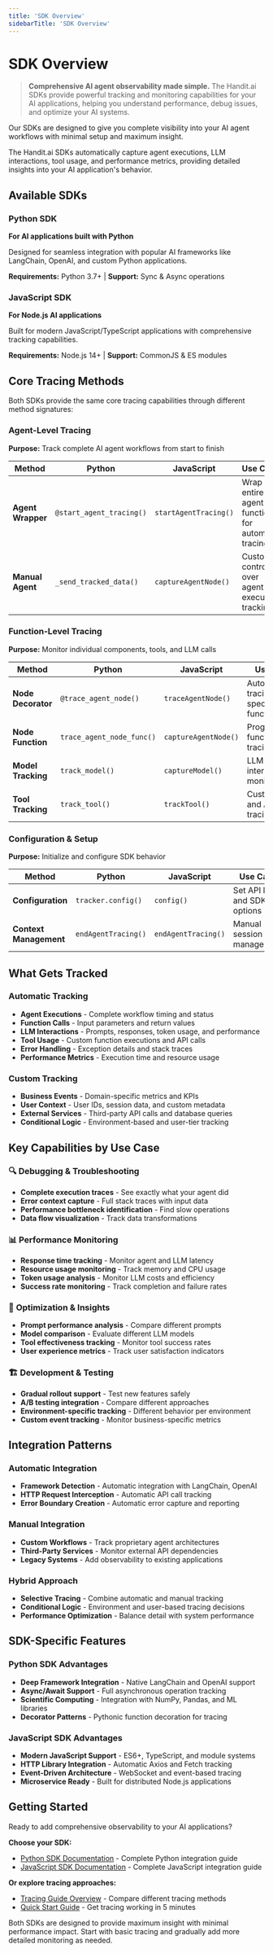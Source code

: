 ```yaml
---
title: 'SDK Overview'
sidebarTitle: 'SDK Overview'
---
```



# SDK Overview

> **Comprehensive AI agent observability made simple.** The Handit.ai SDKs provide powerful tracking and monitoring capabilities for your AI applications, helping you understand performance, debug issues, and optimize your AI systems.

Our SDKs are designed to give you complete visibility into your AI agent workflows with minimal setup and maximum insight.

<Callout type="info">
  The Handit.ai SDKs automatically capture agent executions, LLM interactions, tool usage, and performance metrics, providing detailed insights into your AI application's behavior.
</Callout>

## Available SDKs

### Python SDK
**For AI applications built with Python**

Designed for seamless integration with popular AI frameworks like LangChain, OpenAI, and custom Python applications.

**Requirements:** Python 3.7+ | **Support:** Sync & Async operations

### JavaScript SDK  
**For Node.js AI applications**

Built for modern JavaScript/TypeScript applications with comprehensive tracking capabilities.

**Requirements:** Node.js 14+ | **Support:** CommonJS & ES modules

## Core Tracing Methods

Both SDKs provide the same core tracing capabilities through different method signatures:

### Agent-Level Tracing

**Purpose:** Track complete AI agent workflows from start to finish

| **Method** | **Python** | **JavaScript** | **Use Case** |
|------------|------------|----------------|--------------|
| **Agent Wrapper** | `@start_agent_tracing()` | `startAgentTracing()` | Wrap entire agent functions for automatic tracing |
| **Manual Agent** | `_send_tracked_data()` | `captureAgentNode()` | Custom control over agent execution tracking |

### Function-Level Tracing

**Purpose:** Monitor individual components, tools, and LLM calls

| **Method** | **Python** | **JavaScript** | **Use Case** |
|------------|------------|----------------|--------------|
| **Node Decorator** | `@trace_agent_node()` | `traceAgentNode()` | Automatic tracing of specific functions |
| **Node Function** | `trace_agent_node_func()` | `captureAgentNode()` | Programmatic function tracing |
| **Model Tracking** | `track_model()` | `captureModel()` | LLM interaction monitoring |
| **Tool Tracking** | `track_tool()` | `trackTool()` | Custom tool and API call tracing |

### Configuration & Setup

**Purpose:** Initialize and configure SDK behavior

| **Method** | **Python** | **JavaScript** | **Use Case** |
|------------|------------|----------------|--------------|
| **Configuration** | `tracker.config()` | `config()` | Set API keys and SDK options |
| **Context Management** | `endAgentTracing()` | `endAgentTracing()` | Manual session management |

## What Gets Tracked

### Automatic Tracking
- **Agent Executions** - Complete workflow timing and status
- **Function Calls** - Input parameters and return values  
- **LLM Interactions** - Prompts, responses, token usage, and performance
- **Tool Usage** - Custom function executions and API calls
- **Error Handling** - Exception details and stack traces
- **Performance Metrics** - Execution time and resource usage

### Custom Tracking
- **Business Events** - Domain-specific metrics and KPIs
- **User Context** - User IDs, session data, and custom metadata
- **External Services** - Third-party API calls and database queries
- **Conditional Logic** - Environment-based and user-tier tracking

## Key Capabilities by Use Case

### 🔍 **Debugging & Troubleshooting**
- **Complete execution traces** - See exactly what your agent did
- **Error context capture** - Full stack traces with input data
- **Performance bottleneck identification** - Find slow operations
- **Data flow visualization** - Track data transformations

### 📊 **Performance Monitoring**
- **Response time tracking** - Monitor agent and LLM latency
- **Resource usage monitoring** - Track memory and CPU usage
- **Token usage analysis** - Monitor LLM costs and efficiency
- **Success rate monitoring** - Track completion and failure rates

### 🎯 **Optimization & Insights**
- **Prompt performance analysis** - Compare different prompts
- **Model comparison** - Evaluate different LLM models
- **Tool effectiveness tracking** - Monitor tool success rates
- **User experience metrics** - Track user satisfaction indicators

### 🏗️ **Development & Testing**
- **Gradual rollout support** - Test new features safely
- **A/B testing integration** - Compare different approaches
- **Environment-specific tracking** - Different behavior per environment
- **Custom event tracking** - Monitor business-specific metrics

## Integration Patterns

### Automatic Integration
- **Framework Detection** - Automatic integration with LangChain, OpenAI
- **HTTP Request Interception** - Automatic API call tracking
- **Error Boundary Creation** - Automatic error capture and reporting

### Manual Integration  
- **Custom Workflows** - Track proprietary agent architectures
- **Third-Party Services** - Monitor external API dependencies
- **Legacy Systems** - Add observability to existing applications

### Hybrid Approach
- **Selective Tracing** - Combine automatic and manual tracking
- **Conditional Logic** - Environment and user-based tracing decisions
- **Performance Optimization** - Balance detail with system performance

## SDK-Specific Features

### Python SDK Advantages
- **Deep Framework Integration** - Native LangChain and OpenAI support
- **Async/Await Support** - Full asynchronous operation tracking
- **Scientific Computing** - Integration with NumPy, Pandas, and ML libraries
- **Decorator Patterns** - Pythonic function decoration for tracing

### JavaScript SDK Advantages  
- **Modern JavaScript Support** - ES6+, TypeScript, and module systems
- **HTTP Library Integration** - Automatic Axios and Fetch tracking
- **Event-Driven Architecture** - WebSocket and event-based tracing
- **Microservice Ready** - Built for distributed Node.js applications

## Getting Started

Ready to add comprehensive observability to your AI applications?

**Choose your SDK:**
- [Python SDK Documentation](/tracing/sdk/Python) - Complete Python integration guide
- [JavaScript SDK Documentation](/tracing/sdk/JavaScript) - Complete JavaScript integration guide

**Or explore tracing approaches:**
- [Tracing Guide Overview](/tracing/guide) - Compare different tracing methods
- [Quick Start Guide](/tracing/quickstart) - Get tracing working in 5 minutes

<Callout type="success">
  Both SDKs are designed to provide maximum insight with minimal performance impact. Start with basic tracing and gradually add more detailed monitoring as needed.
</Callout>
